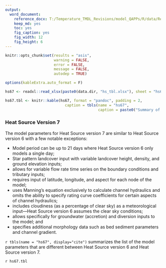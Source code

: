 ```yaml
---
output: 
  word_document:
    reference_docx: T:/Temperature_TMDL_Revisions/model_QAPPs/R/data/Report_Template.docx
    keep_md: yes
    toc: yes
    fig_caption: yes
    fig_width: 12
    fig_height: 6
---
```


```r

knitr::opts_chunk$set(results = "asis",
                      warning = FALSE,
                      error = FALSE,
                      message = FALSE,
                      autodep = TRUE)

options(kableExtra.auto_format = F)

```

```r

hs67 <- readxl::read_xlsx(paste0(data.dir, "hs_tbl.xlsx"), sheet = "hs67")

hs67.tbl <- knitr::kable(hs67, format = "pandoc", padding = 2,
                           caption = tbls(name = "hs67", 
                                          caption = paste0("Summary of the model inputs that are different between Heat Source version 6 and Heat Source version 7.")))

```

### Heat Source Version 7

The model parameters for Heat Source version 7 are similar to Heat Source version 6 with a few notable exceptions:

*	Model period can be up to 21 days where Heat Source version 6 only models a single day;       
*	Star pattern landcover input with variable landcover height, density, and ground elevation inputs;       
*	allows for variable flow rate time series on the boundary conditions and tributary inputs;        
*	requires input of latitude, longitude, and aspect for each node of the model;       
*	uses Manning’s equation exclusively to calculate channel hydraulics and omits the ability to specify rating curve coefficients for certain aspects of channel hydraulics;       
*	includes cloudiness (as a percentage of clear sky) as a meteorological input—Heat Source version 6 assumes the clear sky conditions;        
*	allows specifically for groundwater (accretion) and diversion inputs to the model; and        
*	specifies additional morphology data such as bed sediment parameters and channel gradient.        

`r tbls(name = "hs67", display="cite")` summarizes the list of the model parameters that are different between Heat Source version 6 and Heat Source version 7.  

`r hs67.tbl`
